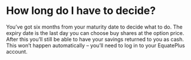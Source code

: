 # How long do I have to decide?

You’ve got six months from your maturity date to decide what to do. The expiry date is the last day you can choose buy shares at the option price. After this you’ll still be able to have your savings returned to you as cash. This won’t happen automatically – you’ll need to log in to your EquatePlus account.